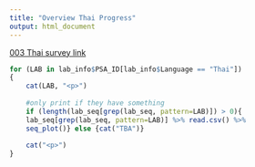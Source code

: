 ```yaml
---
title: "Overview Thai Progress"
output: html_document
---
```


[003 Thai survey link](http://unf.co1.qualtrics.com/jfe/form/SV_eRsPzaFSS4fLKeN?Q_Language=TH)

```r

for (LAB in lab_info$PSA_ID[lab_info$Language == "Thai"])
{
    cat(LAB, "<p>")
    
    #only print if they have something 
    if (length(lab_seq[grep(lab_seq, pattern=LAB)]) > 0){
    lab_seq[grep(lab_seq, pattern=LAB)] %>% read.csv() %>%
    seq_plot()} else {cat("TBA")}
    
    cat("<p>")
}

```